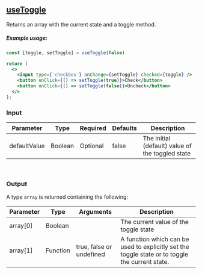 
<Meta title='Custom Hooks/useToggle' />

## [useToggle](https://github.com/raduGaspar/custom-react-hooks/blob/main/src/useToggle.js)

Returns an array with the current state and a toggle method.

##### Example usage:
```jsx
const [toggle, setToggle] = useToggle(false)

return (
  <>
    <input type={'checkbox'} onChange={setToggle} checked={toggle} />
    <button onClick={() => setToggle(true)}>Check</button>
    <button onClick={() => setToggle(false)}>Uncheck</button>
  </>
);
```

### Input

| Parameter           | Type    | Required | Defaults     | Description                                                               |
| ------------------- | ------- | -------- | ------------ | -------------------------------- |
| defaultValue        | Boolean | Optional | false      | The initial (default) value of the toggled state |

<br />

### Output
A type `array` is returned containing the following:

| Parameter | Type  | Arguments | Description |
| --------- | ----- | --------- | -------------- |
| array[0]  | Boolean |  | The current value of the toggle state |
| array[1]  | Function | true, false or undefined | A function which can be used to explicitly set the toggle state or to toggle the current state. |
